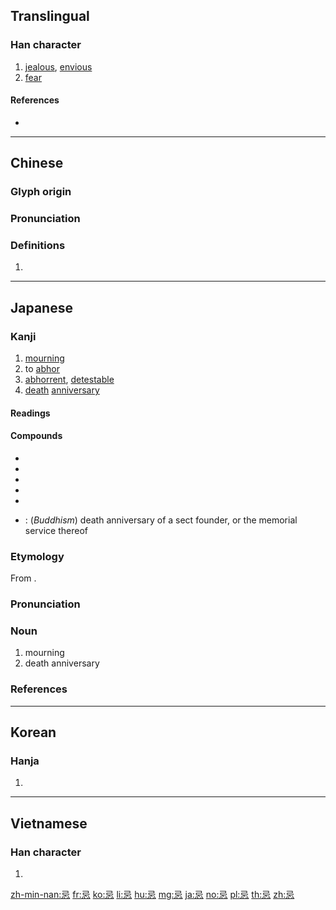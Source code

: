 {{character info/new}}
==Translingual==

===Han character===
{{Han char|rn=61|rad=心|as=03|sn=7|four=17331|canj=SUP|ids=⿱己心}}

# [[jealous]], [[envious]]
# [[fear]]

====References====
* {{Han ref|kx=0376.010|dkj=10310|dj=0702.100|hdz=42270.110|uh=5FCC|ud=24524|bh=A7D2|bd=42962}}

----

==Chinese==
{{zh-forms}}

===Glyph origin===
{{Han etym}}

===Pronunciation===
{{zh-pron
|m=jì
|c=gei6
|h=pfs=
|md=
|mn=kī/tw,xm,zz:khī/qz:khî
|mn_note=kī/khī - literary; khî - vernacular (俗)
|w=
|mc=y
|oc=y
|cat=
}}

===Definitions===
{{zh-hanzi}}

# {{rfdef|lang=zh}}

----

==Japanese==

===Kanji===
{{ja-kanji|grade=c|rs=心03}}

# [[mourning]]
# to [[abhor]]
# [[abhorrent]], [[detestable]]
# [[death]] [[anniversary]]

====Readings====
{{ja-readings
|goon=[[ご]] (go) {{non-joyo-reading}}
|kanon=[[き]] (ki)
|kun=[[いむ|い.む]] ({{ja-l|忌む}}, i.mu), [[いみ|い.み]] ({{ja-l|忌み}}, i.mi), [[いまわしい|い.まわしい]] ({{ja-l|忌まわしい}}, i.mawashii)
|nanori=[[いまわ]] (imawa)
}}

====Compounds====
{{der-top|Compounds}}
* {{ja-r|忌み嫌う|いみきらう}}
* {{ja-r|忌み日|いみび}}
* {{ja-r|忌日|きにち}}
* {{ja-r|忌日|きじつ}}
* {{ja-r|回忌|かいき}}
* {{ja-r|祖忌|そき}}: (''Buddhism'') death anniversary of a sect founder, or the memorial service thereof
{{der-bottom}}

===Etymology===
{{ja-kanjitab|き|yomi=o}}
From {{etyl|ltc|ja|sort=き}} {{m|zh|忌|tr=gi<sup>H</sup>}}.

===Pronunciation===
{{ja-pron|yomi=kanon|き|acc=1|acc_ref=DJR,NHK}}

===Noun===
{{ja-noun|き}}

# mourning
# death anniversary

===References===
<references/>

----

==Korean==

===Hanja===
{{ko-hanja|hangeul=기|eumhun=|rv=gi|mr=ki|y=ki}}

# {{defn|lang=ko|sort=心03}}

----

==Vietnamese==

===Han character===
{{vi-hantu|[[kị]], [[cạy]], [[cậy]], [[kỵ]], [[cữ]], [[kiêng]]|rs=心03}}

# {{defn|lang=vi|sort=心03}}

[[zh-min-nan:忌]]
[[fr:忌]]
[[ko:忌]]
[[li:忌]]
[[hu:忌]]
[[mg:忌]]
[[ja:忌]]
[[no:忌]]
[[pl:忌]]
[[th:忌]]
[[zh:忌]]